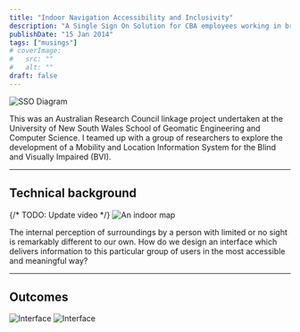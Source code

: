 ```yaml
---
title: "Indoor Navigation Accessibility and Inclusivity"
description: "A Single Sign On Solution for CBA employees working in branch"
publishDate: "15 Jan 2014"
tags: ["musings"]
# coverImage:
#   src: ""
#   alt: ""
draft: false
---
```


![SSO Diagram](./simo-landing.png)

This was an Australian Research Council linkage project undertaken at the University of New South Wales School of Geomatic Engineering and Computer Science. I teamed up with a group of researchers to explore the development of a Mobility and Location Information System for the Blind and Visually Impaired (BVI).

---

## Technical background

{/* TODO: Update video */}
![An indoor map](./simo-map.jpeg)

The internal perception of surroundings by a person with limited or no sight is remarkably different to our own. How do we design an interface which delivers information to this particular group of users in the most accessible and meaningful way?

---

## Outcomes

![Interface](./simo-ui1.jpeg)
![Interface](./simo-ui2.jpeg)
